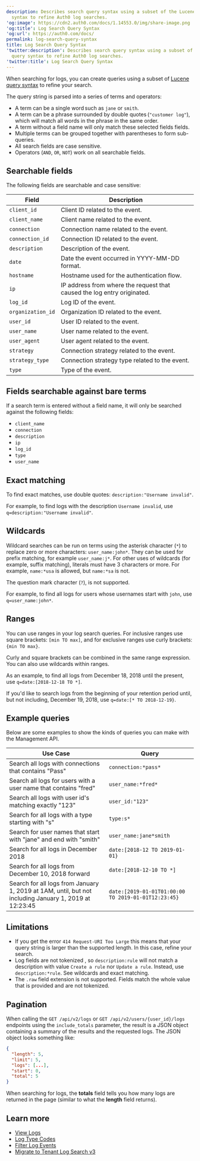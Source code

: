 ```yaml
---
description: Describes search query syntax using a subset of the Lucene query
  syntax to refine Auth0 log searches.
'og:image': https://cdn2.auth0.com/docs/1.14553.0/img/share-image.png
'og:title': Log Search Query Syntax
'og:url': https://auth0.com/docs/
permalink: log-search-query-syntax
title: Log Search Query Syntax
'twitter:description': Describes search query syntax using a subset of the Lucene
  query syntax to refine Auth0 log searches.
'twitter:title': Log Search Query Syntax
---
```

When searching for logs, you can create queries using a subset of [Lucene query syntax](http://www.lucenetutorial.com/lucene-query-syntax.html) to refine your search.

The query string is parsed into a series of terms and operators:

* A term can be a single word such as `jane` or `smith`.
* A term can be a phrase surrounded by double quotes (`"customer log"`), which will match all words in the phrase in the same order.
* A term without a field name will only match these selected fields fields.
* Multiple terms can be grouped together with parentheses to form sub-queries.
* All search fields are case sensitive.
* Operators (`AND`, `OR`, `NOT`) work on all searchable fields.

## Searchable fields

The following fields are searchable and case sensitive:

<table class="table"><thead>
<tr>
<th><strong>Field</strong></th>
<th><strong>Description</strong></th>
</tr>
</thead>
<tbody>
<tr>
<td><code>client_id</code></td>
<td>Client ID related to the event.</td>
</tr>
<tr>
<td><code>client_name</code></td>
<td>Client name related to the event.</td>
</tr>
<tr>
<td><code>connection</code></td>
<td>Connection name related to the event.</td>
</tr>
<tr>
<td><code>connection_id</code></td>
<td>Connection ID related to the event.</td>
</tr>
<tr>
<td><code>description</code></td>
<td>Description of the event.</td>
</tr>
<tr>
<td><code>date</code></td>
<td>Date the event occurred in YYYY-MM-DD format.</td>
</tr>
<tr>
<td><code>hostname</code></td>
<td>Hostname used for the authentication flow.</td>
</tr>
<tr>
<td><code>ip</code></td>
<td>IP address from where the request that caused the log entry originated.</td>
</tr>
<tr>
<td><code>log_id</code></td>
<td>Log ID of the event.</td>
</tr>
<tr>
<td><code>organization_id</code></td>
<td>Organization ID related to the event.</td>
</tr>
<tr>
<td><code>user_id</code></td>
<td>User ID related to the event.</td>
</tr>
<tr>
<td><code>user_name</code></td>
<td>User name related to the event.</td>
</tr>
<tr>
<td><code>user_agent</code></td>
<td>User agent related to the event.</td>
</tr>
<tr>
<td><code>strategy</code></td>
<td>Connection strategy related to the event.</td>
</tr>
<tr>
<td><code>strategy_type</code></td>
<td>Connection strategy type related to the event.</td>
</tr>
<tr>
<td><code>type</code></td>
<td>Type of the event.</td>
</tr>
</tbody>
</table>

## Fields searchable against bare terms

If a search term is entered without a field name, it will only be searched against the following fields:

* `client_name`
* `connection`
* `description`
* `ip`
* `log_id`
* `type`
* `user_name`

## Exact matching

To find exact matches, use double quotes: `description:"Username invalid"`.

For example, to find logs with the description `Username invalid`, use `q=description:"Username invalid"`.

## Wildcards

Wildcard searches can be run on terms using the asterisk character (`*`) to replace zero or more characters: `user_name:john*`. They can be used for prefix matching, for example `user_name:j*`. For other uses of wildcards (for example, suffix matching), literals must have 3 characters or more. For example, `name:*usa` is allowed, but `name:*sa` is not.

The question mark character (`?`), is not supported.

For example, to find all logs for users whose usernames start with `john`, use `q=user_name:john*`.

## Ranges

You can use ranges in your log search queries. For inclusive ranges use square brackets: `[min TO max]`, and for exclusive ranges use curly brackets: `{min TO max}`.

Curly and square brackets can be combined in the same range expression. You can also use wildcards within ranges.

As an example, to find all logs from December 18, 2018 until the present, use `q=date:[2018-12-18 TO *]`.

If you'd like to search logs from the beginning of your retention period until, but not including, December 19, 2018, use `q=date:[* TO 2018-12-19}`.

## Example queries

Below are some examples to show the kinds of queries you can make with the <Tooltip tip="Management API: A product to allow customers to perform administrative tasks." cta="View Glossary" href="/docs/glossary?term=Management+API">Management API</Tooltip>.

<table class="table"><thead>
<tr>
<th>Use Case</th>
<th>Query</th>
</tr>
</thead>
<tbody>
<tr>
<td>Search all logs with connections that contains "Pass"</td>
<td><code>connection:*pass*</code></td>
</tr>
<tr>
<td>Search all logs for users with a user name that contains "fred"</td>
<td><code>user_name:*fred*</code></td>
</tr>
<tr>
<td>Search all logs with user id's matching exactly "123"</td>
<td><code>user_id:"123"</code></td>
</tr>
<tr>
<td>Search for all logs with a type starting with "s"</td>
<td><code>type:s*</code></td>
</tr>
<tr>
<td>Search for user names that start with "jane" and end with "smith"</td>
<td><code>user_name:jane*smith</code></td>
</tr>
<tr>
<td>Search for all logs in December 2018</td>
<td><code>date:[2018-12 TO 2019-01-01}</code></td>
</tr>
<tr>
<td>Search for all logs from December 10, 2018 forward</td>
<td><code>date:[2018-12-10 TO *]</code></td>
</tr>
<tr>
<td>Search for all logs from January 1, 2019 at 1AM, until, but not including January 1, 2019 at 12:23:45</td>
<td><code>date:[2019-01-01T01:00:00 TO 2019-01-01T12:23:45}</code></td>
</tr>
</tbody>
</table>

## Limitations

* If you get the error `414 Request-URI Too Large` this means that your query string is larger than the supported length. In this case, refine your search.
* Log fields are not tokenized , so `description:rule` will not match a description with value `Create a rule` nor `Update a rule`. Instead, use `description:*rule`. See wildcards and exact matching.
* The `.raw` field extension is not supported. Fields match the whole value that is provided and are not tokenized.

## Pagination

When calling the `GET /api/v2/logs` or `GET /api/v2/users/{user_id}/logs` endpoints using the `include_totals` parameter, the result is a JSON object containing a summary of the results and the requested logs. The JSON object looks something like:

```json lines
{
  "length": 5,
  "limit": 5,
  "logs": [...],
  "start": 0,
  "total": 5
}
```






When searching for logs, the **totals** field tells you how many logs are returned in the page (similar to what the **length** field returns).

## Learn more

* [View Logs](/docs/deploy-monitor/logs/view-log-events)
* [Log Type Codes](/docs/deploy-monitor/logs/log-event-type-codes)
* [Filter Log Events](/docs/deploy-monitor/logs/log-event-filters)
* [Migrate to Tenant Log Search v3](/docs/troubleshoot/product-lifecycle/past-migrations/migrate-to-tenant-log-search-v3)
